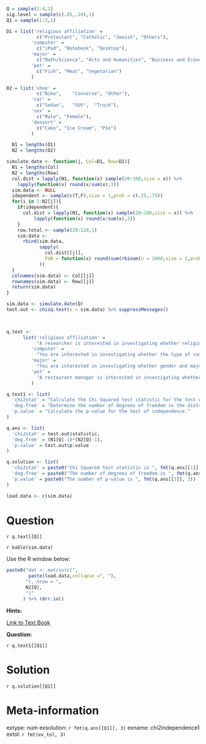 ```{r data generation, echo = FALSE, results = "hide"}

Q = sample(1:4,1)
sig.level = sample(c(.05,.10),1)
Q1 = sample(1:3,1)

D1 = list('religious affiliation' = 
           c("Protestant", "Catholic", "Jewish", "Others"),
         'computer' = 
           c("iPad", "Notebook", "Desktop"),
         'major' = 
           c("Math/Science", "Arts and Humanities", "Business and Economics", "Others"),
         'pet' = 
           c("Fish", "Meat", "Vegetarian")
         )

D2 = list('shoe' = 
           c("Nike",	"Converse",	"Other"),
         'car' = 
           c("Sedan",	"SUV",	"Truck"),
         'sex' = 
           c("Male", "Female"),
         'dessert' = 
           c("Cake", "Ice Cream", "Pie")
         )

  N1 = lengths(D1)
  N2 = lengths(D2)

simulate.date <- function(j, Col=D1, Row=D2){
  N1 = lengths(Col)
  N2 = lengths(Row)
  col.dist = lapply(N1, function(x) sample(20:100,size = x)) %>% 
    lapply(function(x) round(x/sum(x),3))
  sim.data <- NULL
  idependent <- sample(c(T,F),size = 1,prob = c(.25,.75))
  for(i in 1:N2[j]){
    if(idependent){
      col.dist = lapply(N1, function(x) sample(20:100,size = x)) %>% 
          lapply(function(x) round(x/sum(x),3))
    }
    row.total <- sample(20:120,1)
    sim.data <- 
      rbind(sim.data,
            sapply(
              col.dist[[j]],
              FUN = function(x) round(sum(rbinom(n = 1000,size = 1,prob = x))/1000*row.total)
            ))
  }
  colnames(sim.data) <- Col[[j]]
  rownames(sim.data) <- Row[[j]]
  return(sim.data)
}

sim.data <- simulate.date(Q)
test.out <- chisq.test(x = sim.data) %>% suppressMessages()


  
q.text <- 
      list('religious affiliation' = 
           "A researcher is interested in investigating whether religious affiliation and the brand of sneakers that people wear are dependent. The table below shows the results of a survey.",
         'computer' = 
           "You are interested in investigating whether the type of computer a person primarily uses and the type of car they drive are dependent. The table below shows the results of a survey.",
         'major' = 
           "You are interested in investigating whether gender and major are independent at your college. The table below shows the results of a survey.",
         'pet' = 
           "A restaurant manager is interested in investigating whether the main course ordered and the dessert ordered are dependent. The table below shows the results of a survey."
         )

q.text1 <- list(
  'chi2stat' = "Calculate the Chi Squared test statistic for the test of independence.",
  'deg.free' = "Determine the number of degrees of freedom in the distribution of the Chi Squared test statistic for the test of independence.",
  'p.value' = "Calculate the p-value for the test of independence."
)

q.ans <- list(
  'chi2stat' = test.out$statistic,
  'deg.free' = (N1[Q]-1)*(N2[Q]-1),
  'p.value' = test.out$p.value
)

q.solution <- list(
  'chi2stat' = paste0("Chi Squared test statistic is ", fmt(q.ans[[1]], 3)),
  'deg.free' = paste0("The number of degrees of freedom is ", fmt(q.ans[[2]], 0)),
  'p.value' = paste0("The number of p-value is ", fmt(q.ans[[3]], 3))
)

load.data <- c(sim.data)
```


Question
========

`r q.text[[Q]]`

`r kable(sim.data)`

Use the R window below:

```{r,echo=FALSE,results='asis'}
paste0("dat <- matrix(c(", 
        paste(load.data,collapse =", "),
       "), nrow = ",
       N2[Q],
       ")"
      ) %>% rdrr.io()
```

**Hints:**

[Link to Text Book](https://stats.libretexts.org/Bookshelves/Applied_Statistics/Book:_Learning_Statistics_with_R_-_A_tutorial_for_Psychology_Students_and_other_Beginners_(Navarro)/12:_Categorical_Data_Analysis/12.02:_The_2_test_of_independence_(or_association)){target="blank"} 

**Question:**

`r q.text1[[Q1]]`

Solution
========
`r q.solution[[Q1]]`

Meta-information
================
extype: num
exsolution: `r fmt(q.ans[[Q1]], 3)`
exname: chi2independence1
extol: `r fmt(ex_tol, 3)`



